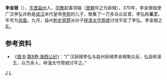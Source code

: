 '''李金银'''（{{bd|?||?||}}），[[东晋|东晋]][[益州|益州]]人，[[宗教|宗教]]起事领袖（[[晋朝|晋朝]]斥之为妖贼）。370年，李金银指使广汉李弘诈称是[[成汉|成汉]]末代皇帝[[李势|李势]]的儿子，聚集了一万多兵众反晋，李弘称'''圣王'''，年号为[[凤凰_(李金银)|凤凰]]。九月，益州[[刺史|刺史]][[周楚|周楚]]派孙子[[梓潼|梓潼]][[太守|太守]][[周虓|周虓]]讨伐平定了李弘、李金银之乱。

== 参考资料 ==
*《[[晋书|晋书]]·[[s:晋书/卷008|第8卷·海西公纪]]》：“广汉妖贼李弘与益州妖贼李金根聚众反，弘自称圣王，众万余人，梓潼太守周虓讨平之。”

[[category:李姓|J]]
[[category:五胡十六国人物|L]]